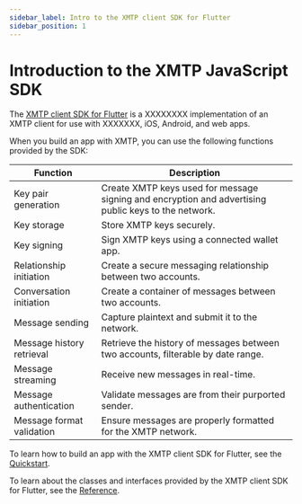 ```yaml
---
sidebar_label: Intro to the XMTP client SDK for Flutter
sidebar_position: 1
---
```


# Introduction to the XMTP JavaScript SDK

The [XMTP client SDK for Flutter](https://github.com/xmtp/xmtp-js) is a XXXXXXXX implementation of an XMTP client for use with XXXXXXX, iOS, Android, and web apps.

When you build an app with XMTP, you can use the following functions provided by the SDK:

| Function | Description |
| --- | --- |
| Key pair generation | Create XMTP keys used for message signing and encryption and advertising public keys to the network. |
| Key storage | Store XMTP keys securely. |
| Key signing | Sign XMTP keys using a connected wallet app. |
| Relationship initiation | Create a secure messaging relationship between two accounts. |
| Conversation initiation | Create a container of messages between two accounts. |
| Message sending | Capture plaintext and submit it to the network. |
| Message history retrieval | Retrieve the history of messages between two accounts, filterable by date range. |
| Message streaming | Receive new messages in real-time. |
| Message authentication | Validate messages are from their purported sender. |
| Message format validation | Ensure messages are properly formatted for the XMTP network. |

To learn how to build an app with the XMTP client SDK for Flutter, see the [Quickstart](/docs/client-sdk/flutter/tutorials/placeholder).

To learn about the classes and interfaces provided by the XMTP client SDK for Flutter, see the [Reference](/docs/client-sdk/flutter/reference/placeholder).

<Feedback url="https://github.com/orgs/xmtp/discussions/categories/q-a"/>
